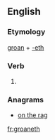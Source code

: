 ==English==

===Etymology===
[[groan]] + [[-eth]]

===Verb===
{{head|en|verb form}}

# {{en-archaic third-person singular of|groan}}

===Anagrams===
* [[on the rag#English|on the rag]]

[[fr:groaneth]]